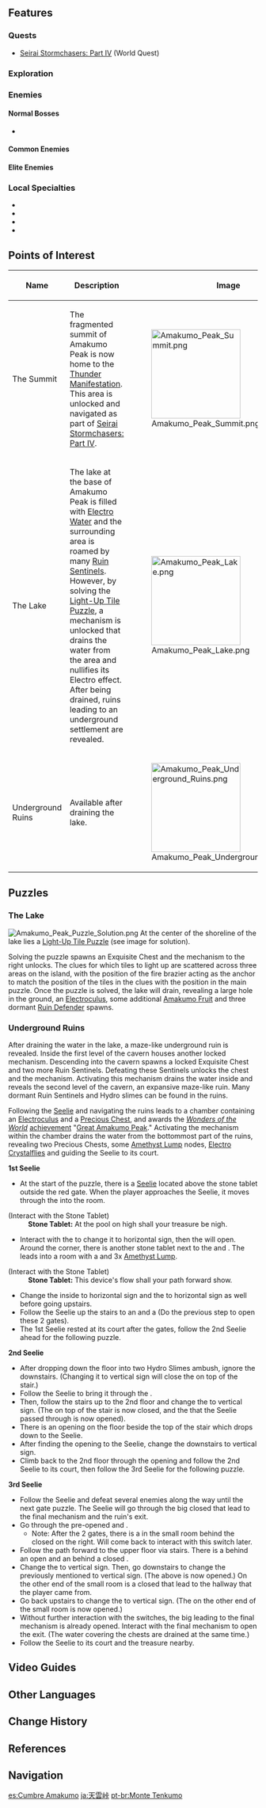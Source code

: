 {{Location Infobox
|image        = Amakumo_Peak.png
|type         = Subarea
|region       = Inazuma
|area         = Seirai Island
}}
{{Location Intro|{{Lang|'''Amakumo Peak'''|ja=天雲峠|ja_rm=Amakumo-touge}}|description=<p>Long ago, [[Kanna Kapatcir]] was slain here, while the power of its lingering hatred and regret was suppressed by wards maintained by the [[Asase Shrine]]. During the Seirai Rebellion around 500 years ago, [[Asase Hibiki]] unsealed the wards, causing the [[Thunder Manifestation]] to appear and devastate the area with a massive Electro storm.</p>}}

==Features==
===Quests===
*[[Seirai Stormchasers: Part IV]] (World Quest)

===Exploration===
{{Column|2|
*[[Bake-Danuki]]
*[[Electro Cube]]
*[[Electro Current Puzzle]]
*[[Electro Seelie]]
*[[Electro Water]]
*[[Elemental Monument]] ({{Electro}})
*[[Light-Up Tile Puzzle]]
*[[Seelie]]
*[[Thunder Sakura Bough]]
}}

===Enemies===
====Normal Bosses====
*{{Enemy|Thunder Manifestation}}

====Common Enemies====
{{Column|2|
*{{Enemy|Hilichurl}}
*{{Enemy|Hilichurl Fighter}}
*{{Enemy|Hilichurl Berserker}}
*{{Enemy|Wooden Shield Hilichurl Guard}}
*{{Enemy|Cryo Hilichurl Shooter}}
*{{Enemy|Electro Hilichurl Shooter}}
*{{Enemy|Pyro Hilichurl Shooter}}
*{{Enemy|Electro Hilichurl Grenadier}}
*{{Enemy|Electro Samachurl}}
*{{Enemy|Kairagi: Dancing Thunder}}
*{{Enemy|Kairagi: Fiery Might}}
*{{Enemy|Nobushi: Hitsukeban}}
*{{Enemy|Nobushi: Jintouban}}
*{{Enemy|Nobushi: Kikouban}}
*{{Enemy|Geo Slime}}
*{{Enemy|Large Geo Slime}}
*{{Enemy|Anemo Specter}}
*{{Enemy|Geo Specter}}
*{{Enemy|Hydro Specter}}
*{{Enemy|Treasure Hoarders: Handyman}}
*{{Enemy|Treasure Hoarders: Pugilist}}
*{{Enemy|Treasure Hoarders: Scout}}
*{{Enemy|Treasure Hoarders: Seaman}}
*{{Enemy|Treasure Hoarders: Electro Potioneer}}
*{{Enemy|Treasure Hoarders: Hydro Potioneer}}
*{{Enemy|Treasure Hoarders: Pyro Potioneer}}
*{{Enemy|Electro Whopperflower}}
}}

====Elite Enemies====
{{Column|2|
*{{Enemy|Crackling Axe Mitachurl}}
*{{Enemy|Blazing Axe Mitachurl}}
*{{Enemy|Wooden Shieldwall Mitachurl}}
*{{Enemy|Rock Shieldwall Mitachurl}}
*{{Enemy|Ruin Cruiser}}
*{{Enemy|Ruin Destroyer}}
*{{Enemy|Ruin Defender}}
*{{Enemy|Ruin Scout}}
}}

===Local Specialties===
*{{Item|Amakumo Fruit}}
*{{Item|Naku Weed}}
*{{Item|Onikabuto}}
*{{Item|Sea Ganoderma}}

==Points of Interest==
{| class="article-table" style="width: 100%;"
! style="width: 25%;" | Name
! style="width: 50%;" | Description
! style="width: 25%;" | Image
|- id="The Summit"
|The Summit
|The fragmented summit of Amakumo Peak is now home to the [[Thunder Manifestation]]. This area is unlocked and navigated as part of [[Seirai Stormchasers: Part IV]].
|[[File:Amakumo Peak Summit.png|180px]]
|- id="The Lake"
|The Lake
|The lake at the base of Amakumo Peak is filled with [[Electro Water]] and the surrounding area is roamed by many [[Ruin Sentinel]]s. However, by solving the [[Light-Up Tile Puzzle]], a mechanism is unlocked that drains the water from the area and nullifies its Electro effect. After being drained, ruins leading to an underground settlement are revealed.
|[[File:Amakumo Peak Lake.png|180px]]
|- id="Underground Ruins"
|Underground Ruins
|Available after draining the lake.
|[[File:Amakumo Peak Underground Ruins.png|180px]]
|}

==Puzzles==
===The Lake===
[[File:Amakumo Peak Puzzle Solution.png|right|thumb]]
At the center of the shoreline of the lake lies a [[Light-Up Tile Puzzle]] (see image for solution).

Solving the puzzle spawns an Exquisite Chest and the mechanism to the right unlocks. The clues for which tiles to light up are scattered across three areas on the island, with the position of the fire brazier acting as the anchor to match the position of the tiles in the clues with the position in the main puzzle. Once the puzzle is solved, the lake will drain, revealing a large hole in the ground, an [[Electroculus]], some additional [[Amakumo Fruit]] and three dormant [[Ruin Defender]] spawns.

===Underground Ruins===
After draining the water in the lake, a maze-like underground ruin is revealed. Inside the first level of the cavern houses another locked mechanism. Descending into the cavern spawns a locked Exquisite Chest and two more Ruin Sentinels. Defeating these Sentinels unlocks the chest and the mechanism. Activating this mechanism drains the water inside and reveals the second level of the cavern, an expansive maze-like ruin. Many dormant Ruin Sentinels and Hydro slimes can be found in the ruins.

Following the [[Seelie]] and navigating the ruins leads to a chamber containing an [[Electroculus]] and a [[Precious Chest]], and awards the ''[[Wonders of the World]]'' [[achievement]] "[[Great Amakumo Peak]]." Activating the mechanism within the chamber drains the water from the bottommost part of the ruins, revealing two Precious Chests, some [[Amethyst Lump]] nodes, [[Electro Crystalfly|Electro Crystalflies]] and guiding the Seelie to its court.

'''1st Seelie'''
*At the start of the puzzle, there is a [[Seelie]] located above the stone tablet outside the red gate. When the player approaches the Seelie, it moves through the {{Color|Pyro|red gate}} into the room.
{{Dialogue start}}
;(Interact with the Stone Tablet)
:'''Stone Tablet:'''  At the pool on high shall your treasure be nigh.
{{Dialogue end}}

*Interact with the {{Color|Pyro|red switch}} to change it to horizontal sign, then the {{Color|Pyro|red gate}} will open. Around the corner, there is another stone tablet next to the {{Color|bp|orange switch}} and {{Color|bp|orange gate}}. The {{Color|bp|orange gate}} leads into a room with a {{Color|Pyro|red switch}} and 3x [[Amethyst Lump]].
{{Dialogue start}}
;(Interact with the Stone Tablet)
:'''Stone Tablet:'''  This device's flow shall your path forward show.
{{Dialogue end}}

*Change the {{Color|Pyro|red switch}} inside to horizontal sign and the {{Color|bp|orange switch}} to horizontal sign as well before going upstairs.
*Follow the Seelie up the stairs to an {{Color|bp|orange gate}} and a {{Color|Pyro|red gate}} (Do the previous step to open these 2 gates).
*The 1st Seelie rested at its court after the gates, follow the 2nd Seelie ahead for the following puzzle.

'''2nd Seelie'''
*After dropping down the floor into two Hydro Slimes ambush, ignore the {{Color|bp|orange switch}} downstairs. (Changing it to vertical sign will close the {{Color|bp|orange gate}} on top of the stair.)
*Follow the Seelie to bring it through the {{Color|Pyro|red gate}}.
*Then, follow the stairs up to the 2nd floor and change the {{Color|Pyro|red switch}} to vertical sign. (The {{Color|Pyro|red gate}} on top of the stair is now closed, and the {{Color|Pyro|red gate}} that the Seelie passed through is now opened).
*There is an opening on the floor beside the top of the stair which drops down to the Seelie.
*After finding the opening to the Seelie, change the {{Color|bp|orange switch}} downstairs to vertical sign.
*Climb back to the 2nd floor through the opening and follow the 2nd Seelie to its court, then follow the 3rd Seelie for the following puzzle.

'''3rd Seelie'''
*Follow the Seelie and defeat several enemies along the way until the next gate puzzle. The Seelie will go through the big closed {{Color|Hydro|blue gate}} that lead to the final mechanism and the ruin's exit.
*Go through the pre-opened {{Color|Pyro|red gate}} and {{Color|Hydro|blue gate}}.
** Note: After the 2 gates, there is a {{Color|Hydro|blue switch}} in the small room behind the closed {{Color|Pyro|red gate}} on the right. Will come back to interact with this switch later.
*Follow the path forward to the upper floor via stairs. There is a {{Color|Pyro|red switch}} behind an open {{Color|bp|orange gate}} and an {{Color|bp|orange switch}} behind a closed {{Color|Hydro|blue gate}}.
*Change the {{Color|Pyro|red switch}} to vertical sign. Then, go downstairs to change the previously mentioned {{Color|Hydro|blue switch}} to vertical sign. (The {{Color|Hydro|blue gate}} above is now opened.) On the other end of the small room is a closed {{Color|bp|orange gate}} that lead to the hallway that the player came from.
*Go back upstairs to change the {{Color|bp|orange switch}} to vertical sign. (The {{Color|bp|orange gate}} on the other end of the small room is now opened.)
*Without further interaction with the switches, the big {{Color|Hydro|blue gate}} leading to the final mechanism is already opened. Interact with the final mechanism to open the exit. (The water covering the chests are drained at the same time.)
*Follow the Seelie to its court and the treasure nearby.

==Video Guides==
{{EVT
|video1   = https://youtu.be/OE9Krdaji4Y
|caption1 = How to Unlock Amakumo Peak

|video2   = https://youtu.be/ey4KxLOYOAw
|caption2 = How to Unlock Amakumo Peak
}}

==Other Languages==
{{Other Languages
|en      = Amakumo Peak
|zhs     = 天云峠
|zhs_rm  = Tiānyún-qiǎ
|zht     = 天雲峠
|zht_rm  = Tiānyún-qiǎ
|zh_tl   = Heavenly Cloud Pass{{Sino|zh|ja}}
|ja      = {{Rubi|天|あま|雲|くも|峠|とうげ}}
|ja_rm   = Amakumo-touge<ref>[[Map]], Label: Amakumo Peak (Japanese)</ref>
|ja_tl   = Heavenly Cloud Pass
|ko      = 아마쿠모 {{tt|산|山}}마루
|ko_rm   = Amakumo Sanmaru
|ko_tl   = Amakumo Peak
|es      = Cumbre Amakumo
|es_tl   = Amakumo Peak
|fr      = Pic Amakumo
|fr_tl   = Amakumo Peak
|ru      = Пик Амакумо
|ru_tl   = Amakumo Peak
|th      = Amakumo Peak
|vi      = {{tt|Đỉnh|頂}} Amakumo
|vi_tl   = Amakumo Peak
|de      = Amakumo-Gipfel
|de_tl   = Amakumo Peak
|id      = Amakumo Peak
|pt      = Monte Tenkumo
|pt_tl   = Mount Tenkumo
}}

==Change History==
{{Change History|2.1}}

==References==
{{Reflist}}

==Navigation==
{{Area Navbox|Inazuma}}

[[es:Cumbre Amakumo]]
[[ja:天雲峠]]
[[pt-br:Monte Tenkumo]]